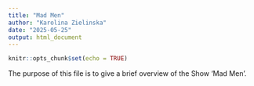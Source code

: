 ```yaml
---
title: "Mad Men"
author: "Karolina Zielinska"
date: "2025-05-25"
output: html_document
---
```


```r
knitr::opts_chunk$set(echo = TRUE)
```

The purpose of this file is to give a brief overview of the Show 'Mad Men'.
